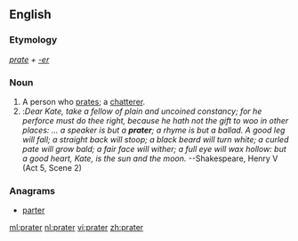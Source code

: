 ==English==

===Etymology===
''[[prate]] + [[-er]]''

===Noun===
{{en-noun}}

# A person who [[prate]]s; a [[chatterer]].
# :''Dear Kate, take a fellow of plain and uncoined constancy; for he perforce must do thee right, because he hath not the gift to woo in other places: ... a speaker is but a '''''prater'''''; a rhyme is but a ballad. A good leg will fall; a straight back will stoop; a black beard will turn white; a curled pate will grow bald; a fair face will wither; a full eye will wax hollow: but a good heart, Kate, is the sun and the moon.'' --Shakespeare, Henry V (Act 5, Scene 2)

===Anagrams===
* [[parter#English|parter]]

[[ml:prater]]
[[nl:prater]]
[[vi:prater]]
[[zh:prater]]
